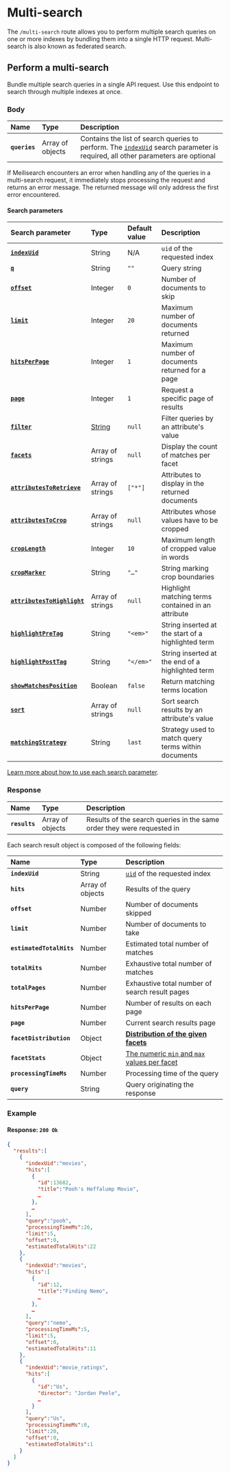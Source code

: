 # Multi-search

The `/multi-search` route allows you to perform multiple search queries on one or more indexes by bundling them into a single HTTP request. Multi-search is also known as federated search.

## Perform a multi-search

Bundle multiple search queries in a single API request. Use this endpoint to search through multiple indexes at once.

<RouteHighlighter method="POST" route="/multi-search"/>

### Body

| Name          | Type             | Description                                                                                                                                          |
| :------------ | :--------------- | :--------------------------------------------------------------------------------------------------------------------------------------------------- |
| **`queries`** | Array of objects | Contains the list of search queries to perform. The [`indexUid`](#search-parameters) search parameter is required, all other parameters are optional |

<Capsule intent="warning">
If Meilisearch encounters an error when handling any of the queries in a multi-search request, it immediately stops processing the request and returns an error message. The returned message will only address the first error encountered.
</Capsule>

#### Search parameters

| Search parameter                                                             | Type                                                               | Default value | Description                                         |
| :--------------------------------------------------------------------------- | :----------------------------------------------------------------- | :------------ | :-------------------------------------------------- |
| **[`indexUid`](/learn/core_concepts/indexes#index-uid)**                     | String                                                             | N/A           | `uid` of the requested index                        |
| **[`q`](/reference/api/search#query-q)**                                     | String                                                             | `""`          | Query string                                        |
| **[`offset`](/reference/api/search#offset)**                                 | Integer                                                            | `0`           | Number of documents to skip                         |
| **[`limit`](/reference/api/search#limit)**                                   | Integer                                                            | `20`          | Maximum number of documents returned                |
| **[`hitsPerPage`](/reference/api/search#number-of-results-per-page)**        | Integer                                                            | `1`           | Maximum number of documents returned for a page     |
| **[`page`](/reference/api/search#page)**                                     | Integer                                                            | `1`           | Request a specific page of results                  |
| **[`filter`](/reference/api/search#filter)**                                 | [String](/learn/fine_tuning_results/filtering#filter-expressions) | `null`        | Filter queries by an attribute's value              |
| **[`facets`](/reference/api/search#facets)**                                 | Array of strings                                                   | `null`        | Display the count of matches per facet              |
| **[`attributesToRetrieve`](/reference/api/search#attributes-to-retrieve)**   | Array of strings                                                   | `["*"]`       | Attributes to display in the returned documents     |
| **[`attributesToCrop`](/reference/api/search#attributes-to-crop)**           | Array of strings                                                   | `null`        | Attributes whose values have to be cropped          |
| **[`cropLength`](/reference/api/search#crop-length)**                        | Integer                                                            | `10`          | Maximum length of cropped value in words            |
| **[`cropMarker`](/reference/api/search#crop-marker)**                        | String                                                             | `"…"`         | String marking crop boundaries                      |
| **[`attributesToHighlight`](/reference/api/search#attributes-to-highlight)** | Array of strings                                                   | `null`        | Highlight matching terms contained in an attribute  |
| **[`highlightPreTag`](/reference/api/search#highlight-tags)**                | String                                                             | `"<em>"`      | String inserted at the start of a highlighted term  |
| **[`highlightPostTag`](/reference/api/search#highlight-tags)**               | String                                                             | `"</em>"`     | String inserted at the end of a highlighted term    |
| **[`showMatchesPosition`](/reference/api/search#show-matches-position)**     | Boolean                                                            | `false`       | Return matching terms location                      |
| **[`sort`](/reference/api/search#sort)**                                     | Array of strings                                                   | `null`        | Sort search results by an attribute's value         |
| **[`matchingStrategy`](/reference/api/search#matching-strategy)**            | String                                                             | `last`        | Strategy used to match query terms within documents |

[Learn more about how to use each search parameter](/reference/api/search#search-parameters).

### Response

| Name          | Type             | Description                                                            |
| :------------ | :--------------- | :--------------------------------------------------------------------- |
| **`results`** | Array of objects | Results of the search queries in the same order they were requested in |

Each search result object is composed of the following fields:

| Name                     | Type             | Description                                                                             |
| :----------------------- | :--------------- | :-------------------------------------------------------------------------------------- |
| **`indexUid`**           | String           | [`uid`](/learn/core_concepts/indexes#index-uid) of the requested index               |
| **`hits`**               | Array of objects | Results of the query                                                                    |
| **`offset`**             | Number           | Number of documents skipped                                                             |
| **`limit`**              | Number           | Number of documents to take                                                             |
| **`estimatedTotalHits`** | Number           | Estimated total number of matches                                                       |
| **`totalHits`**          | Number           | Exhaustive total number of matches                                                      |
| **`totalPages`**         | Number           | Exhaustive total number of search result pages                                          |
| **`hitsPerPage`**        | Number           | Number of results on each page                                                          |
| **`page`**               | Number           | Current search results page                                                             |
| **`facetDistribution`**  | Object           | **[Distribution of the given facets](/reference/api/search#facetdistribution)**      |
| **`facetStats`**         | Object           | [The numeric `min` and `max` values per facet](/reference/api/search#facetstats) |
| **`processingTimeMs`**   | Number           | Processing time of the query                                                            |
| **`query`**              | String           | Query originating the response                                                          |

### Example

<CodeSamples id="multi_search_1" />

#### Response: `200 Ok`

```json
{
  "results":[
    {
      "indexUid":"movies",
      "hits":[
        {
          "id":13682,
          "title":"Pooh's Heffalump Movie",
          …
        },
        …
      ],
      "query":"pooh",
      "processingTimeMs":26,
      "limit":5,
      "offset":0,
      "estimatedTotalHits":22
    },
    {
      "indexUid":"movies",
      "hits":[
        {
          "id":12,
          "title":"Finding Nemo",
          …
        },
        …
      ],
      "query":"nemo",
      "processingTimeMs":5,
      "limit":5,
      "offset":0,
      "estimatedTotalHits":11
    },
    {
      "indexUid":"movie_ratings",
      "hits":[
        {
          "id":"Us",
          "director": "Jordan Peele",
          …
        }
      ],
      "query":"Us",
      "processingTimeMs":0,
      "limit":20,
      "offset":0,
      "estimatedTotalHits":1
    }
  ]
}
```
